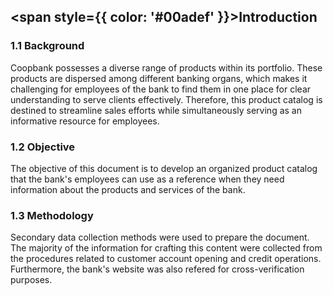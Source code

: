 ##  <span style={{ color: '#00adef' }}>Introduction</span>
###  1.1 Background
Coopbank possesses a diverse range of products within its portfolio. These products are 
dispersed among different banking organs, which makes it challenging for employees of the 
bank to find them in one place for clear understanding to serve clients effectively. Therefore, 
this product catalog is destined to streamline sales efforts while simultaneously serving as an 
informative resource for employees.
 ### 1.2 Objective 
 The objective of this document is to develop an organized product catalog that the 
bank's employees can use as a reference when they need information about the products 
and services of the bank.
### 1.3 Methodology
 Secondary data collection methods were used to prepare the document. The majority of 
the information for crafting this content were collected from the procedures related to 
customer account opening and credit operations. Furthermore, the bank's website was also refered for cross-verification purposes.